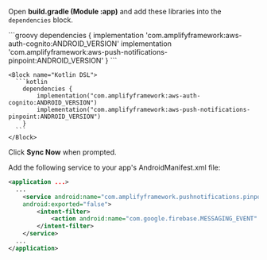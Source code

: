 Open **build.gradle (Module :app)** and add these libraries into the `dependencies` block.


<BlockSwitcher>
    <Block name="Groovy DSL">
      ```groovy
        dependencies {
            implementation 'com.amplifyframework:aws-auth-cognito:ANDROID_VERSION'
            implementation 'com.amplifyframework:aws-push-notifications-pinpoint:ANDROID_VERSION'
        }
      ```
    </Block>
    
    <Block name="Kotlin DSL">
      ```kotlin
        dependencies {
            implementation("com.amplifyframework:aws-auth-cognito:ANDROID_VERSION")
            implementation("com.amplifyframework:aws-push-notifications-pinpoint:ANDROID_VERSION")
        }
      ```
    </Block>
</BlockSwitcher>    


Click **Sync Now** when prompted.

Add the following service to your app's AndroidManifest.xml file:

```xml
<application ...>
  ...
    <service android:name="com.amplifyframework.pushnotifications.pinpoint.FCMPushNotificationService" 
    android:exported="false">
        <intent-filter>
            <action android:name="com.google.firebase.MESSAGING_EVENT" />
        </intent-filter>
    </service>
  ...
</application>
```
